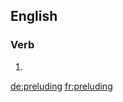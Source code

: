 ==English==

===Verb===
{{head|en|present participle}}

# {{present participle of|prelude|lang=en}}

[[de:preluding]]
[[fr:preluding]]
